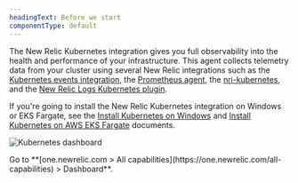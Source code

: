 ```yaml
---
headingText: Before we start
componentType: default
---
```




The New Relic Kubernetes integration gives you full observability into the health and performance of your infrastructure. This agent collects telemetry data from your cluster using several New Relic integrations such as the [Kubernetes events integration](/docs/kubernetes-pixie/kubernetes-integration/understand-use-data/kubernetes-events-integration/), the [Prometheus agent](/docs/infrastructure/prometheus-integrations/install-configure-prometheus-agent/install-prometheus-agent/), the [nri-kubernetes](https://github.com/newrelic/nri-kubernetes), and the [New Relic Logs Kubernetes plugin](/docs/logs/forward-logs/kubernetes-plugin-log-forwarding/).


If you're going to install the New Relic Kubernetes integration on Windows or EKS Fargate, see the [Install Kubernetes on Windows](/docs/kubernetes-pixie/kubernetes-integration/installation/kubernetes-windows) and [Install Kubernetes on AWS EKS Fargate](/docs/kubernetes-pixie/kubernetes-integration/installation/kubernetes-eks-fargate) documents.

<img
  title="Kubernetes dashboard"
  alt="Kubernetes dashboard"
  src={KubernetesDashboard}
/>

<figcaption>
    Go to <DoNotTranslate>**[one.newrelic.com > All capabilities](https://one.newrelic.com/all-capabilities) > Dashboard**</DoNotTranslate>.
</figcaption>



